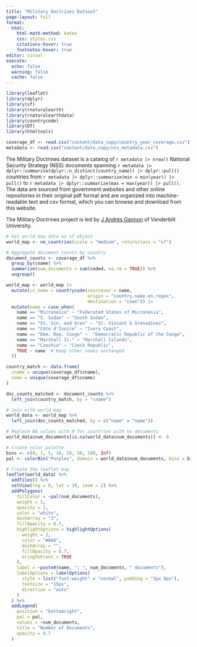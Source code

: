 ```yaml
---
title: "Military Doctrines Dataset"
page-layout: full
format:
  html:
    html-math-method: katex
    css: styles.css
    citations-hover: true
    footnotes-hover: true
editor: visual
execute:
  echo: false
  warning: false
  cache: false
---
```


```r
library(leaflet)
library(dplyr)
library(sf)
library(rnaturalearth)
library(rnaturalearthdata)
library(countrycode)
library(DT)
library(htmltools)
```

```r
coverage_df <- read.csv("content/data_copy/country_year_coverage.csv")
metadata <- read.csv("content/data_copy/nss_metadata.csv")
```

The Military Doctrines dataset is a catalog of `r metadata |> nrow()` National Security Strategy (NSS) documents spanning `r metadata |> dplyr::summarise(dplyr::n_distinct(country_name)) |> dplyr::pull()` countries from `r metadata |> dplyr::summarize(min = min(year)) |> pull()` to `r metadata |> dplyr::summarize(max = max(year)) |> pull()`. The data are sourced from government websites and other online repositories in their original pdf format and are organized into machine-readable text and csv format, which you can browse and download from this website.

The Military Doctrines project is led by [J Andrés Gannon](http://jandresgannon.com/) of Vanderbilt University.

```r
# Get world map data as sf object
world_map <- ne_countries(scale = "medium", returnclass = "sf")

# Aggregate document counts by country
document_counts <- coverage_df %>%
  group_by(cname) %>%
  summarise(num_documents = sum(coded, na.rm = TRUE)) %>%
  ungroup()
```

```r
world_map <- world_map |> 
  mutate(cc_name = countrycode(sourcevar = name,
                               origin = "country.name.en.regex",  
                               destination = "cown")) |>
  mutate(name = case_when(
    name == "Micronesia" ~ "Federated States of Micronesia",
    name == "S. Sudan" ~ "South Sudan",
    name == "St. Vin. and Gren" ~ "St. Vincent & Grenadines",
    name == "Côte d'Ivoire" ~ "Ivory Coast", 
    name == "Dem. Rep. Congo" ~  "Democratic Republic of the Congo", 
    name == "Marshall Is." ~ "Marshall Islands",
    name == "Czechia" ~ "Czech Republic", 
    TRUE ~ name  # Keep other names unchanged
  ))
```

```r
country_match <- data.frame(
  cname = unique(coverage_df$cname),
  name = unique(coverage_df$cname)  
)
```

```r
doc_counts_matched <- document_counts %>%
  left_join(country_match, by = "cname")
```

```r
# Join with world map
world_data <- world_map %>%
  left_join(doc_counts_matched, by = c("name" = "name"))

# Replace NA values with 0 for countries with no documents
world_data$num_documents[is.na(world_data$num_documents)] <- 0

# Create color palette
bins <- c(0, 1, 5, 10, 20, 50, 100, Inf)
pal <- colorBin("Purples", domain = world_data$num_documents, bins = bins)

# Create the leaflet map
leaflet(world_data) %>%
  addTiles() %>%
  setView(lng = 0, lat = 30, zoom = 2) %>%
  addPolygons(
    fillColor = ~pal(num_documents),
    weight = 1,
    opacity = 1,
    color = "white",
    dashArray = "3",
    fillOpacity = 0.7,
    highlightOptions = highlightOptions(
      weight = 2,
      color = "#666",
      dashArray = "",
      fillOpacity = 0.7,
      bringToFront = TRUE
    ),
    label = ~paste0(name, ": ", num_documents, " documents"),
    labelOptions = labelOptions(
      style = list("font-weight" = "normal", padding = "3px 8px"),
      textsize = "15px",
      direction = "auto"
    )
  ) %>%
  addLegend(
    position = "bottomright",
    pal = pal,
    values = ~num_documents,
    title = "Number of Documents",
    opacity = 0.7
  )
```
